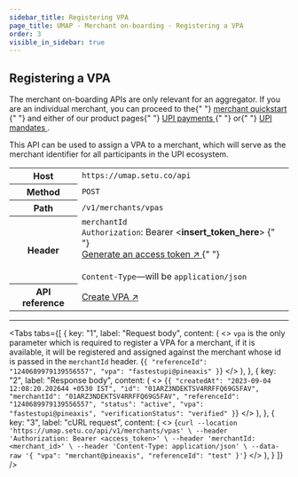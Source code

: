 ```yaml
---
sidebar_title: Registering VPA
page_title: UMAP - Merchant on-boarding - Registering a VPA
order: 3
visible_in_sidebar: true
---
```


## Registering a VPA

<Callout type="warning">
  The merchant on-boarding APIs are only relevant for an aggregator. If you are
  an individual merchant, you can proceed to the{" "}
  <a href="/payments/umap/quickstart" target="_self">
    merchant quickstart
  </a>{" "}
  and either of our product pages{" "}
  <a href="/payments/umap/payments" target="_self">
    UPI payments
  </a>{" "}
  or{" "}
  <a href="/payments/umap/mandates" target="_self">
    UPI mandates
  </a>
  .
</Callout>

<br />

This API can be used to assign a VPA to a merchant, which will serve as the merchant identifier for all participants in the UPI ecosystem.

<table>
  <tbody>
    <tr>
      <th>Host</th>
      <td>
        <code>https://umap.setu.co/api</code>
      </td>
    </tr>
    <tr>
      <th>Method</th>
      <td>
        <code>POST</code>
      </td>
    </tr>
    <tr>
      <th>Path</th>
      <td>
        <code>/v1/merchants/vpas</code>
      </td>
    </tr>
    <tr>
      <th>Header</th>
      <td>
        <code>merchantId</code>
        <br />
        <code>Authorization</code>: Bearer &lt;<b>insert_token_here</b>&gt;
        {" "}
        <br />
        <a href="/payments/umap/api-integration" target="_blank">
          Generate an access token ↗
        </a>{" "}
        <br />
        <br />
        <code>Content-Type</code>—will be <code>application/json</code>
      </td>
    </tr>
    <tr>
      <th>API reference</th>
      <td>
        <a
          href="/payments/umap/api-reference#/category~vpa/operation~vpa#create"
          target="_blank"
        >
          Create VPA ↗
        </a>
      </td>
    </tr>
  </tbody>
</table>

<hr class="primary" />


<Tabs
   tabs={[
         {
            key: "1",
            label: "Request body",
            content: (
               <>
                  <Text><code>vpa</code> is the only parameter which is required to register a VPA for a merchant, if it is available, it will be registered and assigned against the merchant whose id is passed in the <code>merchantId</code> header.</Text>
                  <CodeBlockWithCopy language="json">
{`{
    "referenceId": "1240689979139556557",
    "vpa": "fastestupi@pineaxis"
}`}
                  </CodeBlockWithCopy>
               </>
            ),
         },
         {
            key: "2",
            label: "Response body",
            content: (
               <>
                     <CodeBlockWithCopy language="json">
{`{
  "createdAt": "2023-09-04 12:08:20.202644 +0530 IST",
  "id": "01ARZ3NDEKTSV4RRFFQ69G5FAV",
  "merchantId": "01ARZ3NDEKTSV4RRFFQ69G5FAV",
  "referenceId": "1240689979139556557",
  "status": "active",
  "vpa": "fastestupi@pineaxis",
  "verificationStatus": "verified"
}`}
                     </CodeBlockWithCopy>
               </>
            ),
         },
         {
            key: "3",
            label: "cURL request",
            content: (
               <>
                     <CodeBlockWithCopy language="bash">
{`curl --location 'https://umap.setu.co/api/v1/merchants/vpas' \
--header 'Authorization: Bearer <access_token>' \
--header 'merchantId: <merchant_id>' \
--header 'Content-Type: application/json' \
--data-raw '{
    "vpa": "merchant@pineaxis",
    "referenceId": "test"
}'`}
                     </CodeBlockWithCopy>
               </>
            ),
         }
   ]}
/>

<WasPageHelpful />
